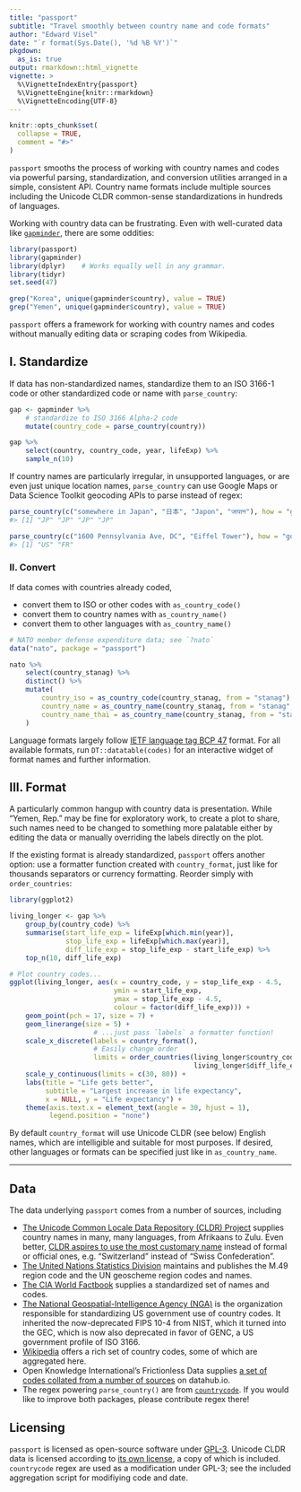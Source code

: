 ```yaml
---
title: "passport"
subtitle: "Travel smoothly between country name and code formats"
author: "Edward Visel"
date: "`r format(Sys.Date(), '%d %B %Y')`"
pkgdown:
  as_is: true
output: rmarkdown::html_vignette
vignette: >
  %\VignetteIndexEntry{passport}
  %\VignetteEngine{knitr::rmarkdown}
  %\VignetteEncoding{UTF-8}
---
```


<!-- passport.md is generated from passport.Rmd. Please edit that file -->

```r
knitr::opts_chunk$set(
  collapse = TRUE,
  comment = "#>"
)
```

`passport` smooths the process of working with country names and codes via
powerful parsing, standardization, and conversion utilities arranged in a
simple, consistent API. Country name formats include multiple sources including
the Unicode CLDR common-sense standardizations in hundreds of languages.

Working with country data can be frustrating. Even with well-curated data like 
[`gapminder`](https://github.com/jennybc/gapminder), there are some oddities:

```r
library(passport)
library(gapminder)
library(dplyr)    # Works equally well in any grammar.
library(tidyr)
set.seed(47)

grep("Korea", unique(gapminder$country), value = TRUE)
grep("Yemen", unique(gapminder$country), value = TRUE)
```

`passport` offers a framework for working with country names and codes without 
manually editing data or scraping codes from Wikipedia.


## I. Standardize

If data has non-standardized names, standardize them to an ISO 3166-1 code 
or other standardized code or name with `parse_country`:

```r
gap <- gapminder %>% 
    # standardize to ISO 3166 Alpha-2 code
    mutate(country_code = parse_country(country))

gap %>%
    select(country, country_code, year, lifeExp) %>%
    sample_n(10)
```

If country names are particularly irregular, in unsupported languages, or are 
even just unique location names, `parse_country` can use Google Maps or Data 
Science Toolkit geocoding APIs to parse instead of regex:

```r
parse_country(c("somewhere in Japan", "日本", "Japon", "जापान"), how = "google")
#> [1] "JP" "JP" "JP" "JP"

parse_country(c("1600 Pennsylvania Ave, DC", "Eiffel Tower"), how = "google")
#> [1] "US" "FR"
```


### II. Convert

If data comes with countries already coded, 

- convert them to ISO or other codes with `as_country_code()`
- convert them to country names with `as_country_name()`
- convert them to other languages with `as_country_name()`

```r
# NATO member defense expenditure data; see `?nato`
data("nato", package = "passport")

nato %>% 
    select(country_stanag) %>% 
    distinct() %>%
    mutate(
        country_iso = as_country_code(country_stanag, from = "stanag"),
        country_name = as_country_name(country_stanag, from = "stanag", short = FALSE),
        country_name_thai = as_country_name(country_stanag, from = "stanag", to = "ta-my")
    )
```

Language formats largely follow [IETF language tag BCP
47](https://en.wikipedia.org/wiki/IETF_language_tag) format. For all available
formats, run `DT::datatable(codes)` for an interactive widget of format names
and further information.

## III. Format

A particularly common hangup with country data is presentation. While 
"Yemen, Rep." may be fine for exploratory work, to create a plot to share, 
such names need to be changed to something more palatable either by editing 
the data or manually overriding the labels directly on the plot.

If the existing format is already standardized, `passport` offers another 
option: use a formatter function created with `country_format`, just like for 
thousands separators or currency formatting. Reorder simply with 
`order_countries`:

```r
library(ggplot2)

living_longer <- gap %>% 
    group_by(country_code) %>% 
    summarise(start_life_exp = lifeExp[which.min(year)], 
              stop_life_exp = lifeExp[which.max(year)], 
              diff_life_exp = stop_life_exp - start_life_exp) %>% 
    top_n(10, diff_life_exp) 

# Plot country codes...
ggplot(living_longer, aes(x = country_code, y = stop_life_exp - 4.5,
                          ymin = start_life_exp, 
                          ymax = stop_life_exp - 4.5, 
                          colour = factor(diff_life_exp))) + 
    geom_point(pch = 17, size = 7) + 
    geom_linerange(size = 5) + 
                     # ...just pass `labels` a formatter function!
    scale_x_discrete(labels = country_format(),
                     # Easily change order
                     limits = order_countries(living_longer$country_code, 
                                              living_longer$diff_life_exp)) + 
    scale_y_continuous(limits = c(30, 80)) + 
    labs(title = "Life gets better",
         subtitle = "Largest increase in life expectancy",
         x = NULL, y = "Life expectancy") + 
    theme(axis.text.x = element_text(angle = 30, hjust = 1), 
          legend.position = "none")
```

By default `country_format` will use Unicode CLDR (see below) English names, 
which are intelligible and suitable for most purposes. If desired, other 
languages or formats can be specified just like in `as_country_name`.

---


## Data

The data underlying `passport` comes from a number of sources, including

- [The Unicode Common Locale Data Repository (CLDR)
Project](http://cldr.unicode.org/) supplies country names in many, many
languages, from Afrikaans to Zulu. Even better, [CLDR aspires to use the most
customary name](http://cldr.unicode.org/translation/displaynames/country-names) instead of
formal or official ones, e.g. "Switzerland" instead of "Swiss Confederation".
- [The United Nations Statistics 
Division](https://unstats.un.org/unsd/methodology/m49/overview/) maintains and 
publishes the M.49 region code and the UN geoscheme region codes and names.
- [The CIA World 
Factbook](https://www.cia.gov/library/publications/the-world-factbook/index.html)
supplies a standardized set of names and codes. 
- [The National Geospatial-Intelligence Agency 
(NGA)](http://geonames.nga.mil/gns/html/countrycodes.html) is the organization 
responsible for standardizing US government use of country codes. It inherited 
the now-deprecated FIPS 10-4 from NIST, which it turned into the GEC, which is 
now also deprecated in favor of GENC, a US government profile of ISO 3166.
- [Wikipedia](https://en.wikipedia.org/wiki/Category:Lists_of_country_codes) 
offers a rich set of country codes, some of which are aggregated here.
- Open Knowledge International's Frictionless Data supplies [a set of codes 
collated from a number of sources](https://www.datahub.io/core/country-codes) on 
datahub.io.
- The regex powering `parse_country()` are from
[`countrycode`](https://github.com/vincentarelbundock/countrycode). If you 
would like to improve both packages, please contribute regex there!


## Licensing

`passport` is licensed as open-source software under
[GPL-3](https://www.gnu.org/licenses/gpl.html). Unicode CLDR data is licensed 
according to [its own 
license](https://github.com/unicode-cldr/cldr-json/blob/master/LICENSE), a copy 
of which is included. `countrycode` regex are used as a modification under 
GPL-3; see the included aggregation script for modifiying code and date.
